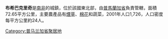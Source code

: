 {{noteTA
|1=zh:布希巴克里奇;zh-cn:布希巴克里奇;zh-tw:布希巴克里奇;
}}

'''布希巴克里奇'''是[[南非|南非]]的城鎮，位於該國東北部，由[[普馬蘭加省|普馬蘭加省]]負責管轄，面積72.65平方公里，主要農產品有[[煙草|煙草]]、[[棉花|棉花]]和蔬菜，2001年人口1,726，人口密度每平方公里約24人。

{{SouthAfrica-geo-stub}}
[[Category:普马兰加省聚居地|Category:普马兰加省聚居地]]